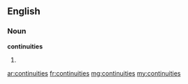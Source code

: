 ==English==

===Noun===
'''continuities'''

# {{plural of|continuity}}

[[ar:continuities]]
[[fr:continuities]]
[[mg:continuities]]
[[my:continuities]]